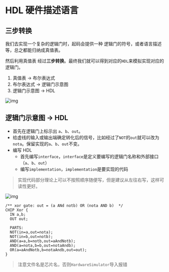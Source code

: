 # HDL 硬件描述语言

## 三步转换

我们去实现一个复杂的逻辑门时，起码会提供一种 逻辑门的符号，或者语言描述等，总之都能归纳成真值表。

然后利用真值表 经过**三步转换**。最终我们就可以得到对应的`HDL`来模拟实现对应的逻辑门。

1. 真值表 -> 布尔表达式
1. 布尔表达式 -> 逻辑门示意图
1. 逻辑门示意图 -> HDL

![img](https://files.catbox.moe/jnrebt.png)

## 逻辑门示意图 -> HDL

- 首先在逻辑门上标示出 `a`、`b`、`out`。
- 给虚线的输入或输出端确定转化后的信号，比如经过了`NOT`的`out`就可以改为`nota`。保留实现的`a`、`b`、`out`不变。
- 编写 HDL
  - 首先编写`interface`，`interface`是定义要编写的逻辑门名称和外部接口（`a`、`b`、`out`）
  - 编写`implementation`，`implementation`是要实现的代码

> 实现代码部分理论上可以不按照顺序随便写，但是建议从左往右写，这样可读性更好。

![img](https://files.catbox.moe/b448we.png)

```HDL
/** xor gate: out = (a ANd notb) OR (nota AND b)  */
CHIP Xor {
  IN a,b;
  OUT out;

  PARTS:
  NOT(in=a,out=nota);
  NOT(in=b,out=notb);
  AND(a=a,b=notb,out=aAndNotb);
  AND(a=nota,b=b,out=notaAndb);
  OR(a=aAndNotb,b=notaAndb,out=out);
}
```

> 注意文件名是芯片名，否则`HardwareSimulator`导入报错